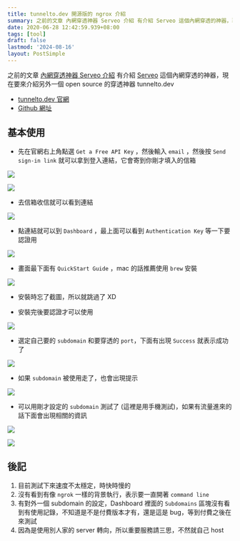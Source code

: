 ```yaml
---
title: tunnelto.dev 開源版的 ngrox 介紹
summary: 之前的文章 內網穿透神器 Serveo 介紹 有介紹 Serveo 這個內網穿透的神器，現在要來介紹另外一個 open source 的穿透神器 tunnelto.dev
date: 2020-06-28 12:42:59.939+08:00
tags: [tool]
draft: false
lastmod: '2024-08-16'
layout: PostSimple
---
```


之前的文章 [內網穿透神器 Serveo 介紹](/blog/tool-serveo-expose-local-to-internet) 有介紹 [Serveo](https://serveo.net/) 這個內網穿透的神器，現在要來介紹另外一個 open source 的穿透神器 tunnelto.dev

- [tunnelto.dev 官網](http://tunnelto.dev)
- [Github 網址](https://github.com/agrinman/tunnelto)

## 基本使用

- 先在官網右上角點選 `Get a Free API Key` ，然後輸入 `email` ，然後按 `Send sign-in link` 就可以拿到登入連結，它會寄到你剛才填入的信箱

![](/static/images/2020/tool-tunnelto-expose-local-to-internet-replace-ngrox/01.webp)

![](/static/images/2020/tool-tunnelto-expose-local-to-internet-replace-ngrox/02.webp)

- 去信箱收信就可以看到連結

![](/static/images/2020/tool-tunnelto-expose-local-to-internet-replace-ngrox/03.webp)

- 點連結就可以到 `Dashboard` ，最上面可以看到 `Authentication Key` 等一下要認證用

![](/static/images/2020/tool-tunnelto-expose-local-to-internet-replace-ngrox/04.webp)

- 畫面最下面有 `QuickStart Guide` ，mac 的話推薦使用 `brew` 安裝

![](/static/images/2020/tool-tunnelto-expose-local-to-internet-replace-ngrox/05.webp)

- 安裝時忘了截圖，所以就跳過了 XD

- 安裝完後要認證才可以使用

![](/static/images/2020/tool-tunnelto-expose-local-to-internet-replace-ngrox/06.webp)

- 選定自己要的 `subdomain` 和要穿透的 `port`，下面有出現 `Success` 就表示成功了

![](/static/images/2020/tool-tunnelto-expose-local-to-internet-replace-ngrox/07.webp)

- 如果 `subdomain` 被使用走了，也會出現提示

![](/static/images/2020/tool-tunnelto-expose-local-to-internet-replace-ngrox/08.webp)

- 可以用剛才設定的 `subdomain` 測試了 (這裡是用手機測試)，如果有流量進來的話下面會出現相關的資訊

![](/static/images/2020/tool-tunnelto-expose-local-to-internet-replace-ngrox/09.webp)

![](/static/images/2020/tool-tunnelto-expose-local-to-internet-replace-ngrox/10.webp)

## 後記

1. 目前測試下來速度不太穩定，時快時慢的
2. 沒有看到有像 `ngrok` 一樣的背景執行，表示要一直開著 `command line`
3. 有對外一個 subdomain 的設定，Dashboard 裡面的 `Subdomains` 區塊沒有看到有使用記錄，不知道是不是付費版本才有，還是這是 bug，等到付費之後在來測試
4. 因為是使用別人家的 server 轉向，所以重要服務請三思，不然就自己 host
